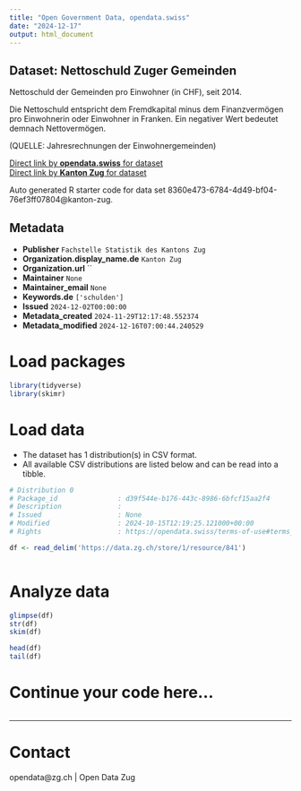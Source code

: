 ```yaml
---
title: "Open Government Data, opendata.swiss"
date: "2024-12-17"
output: html_document
---
```


## Dataset: Nettoschuld Zuger Gemeinden

Nettoschuld der Gemeinden pro Einwohner (in CHF), seit 2014.

Die Nettoschuld entspricht dem Fremdkapital minus dem Finanzvermögen pro Einwohnerin oder Einwohner in Franken. Ein negativer Wert bedeutet demnach Nettovermögen.

(QUELLE: Jahresrechnungen der Einwohnergemeinden)

[Direct link by **opendata.swiss** for dataset](https://opendata.swiss/de/dataset/nettoschuld-zuger-gemeinden)<br>
[Direct link by **Kanton Zug** for dataset](https://www.zg.ch/behoerden/gesundheitsdirektion/statistikfachstelle/themen/oeffentliche-finanzen/gemeindefinanzen?kennzahl=01)

Auto generated R starter code for data set 8360e473-6784-4d49-bf04-76ef3ff07804@kanton-zug.

## Metadata

- **Publisher** `Fachstelle Statistik des Kantons Zug`
- **Organization.display_name.de** `Kanton Zug`
- **Organization.url** ``
- **Maintainer** `None`
- **Maintainer_email** `None`
- **Keywords.de** `['schulden']`
- **Issued** `2024-12-02T00:00:00`
- **Metadata_created** `2024-11-29T12:17:48.552374`
- **Metadata_modified** `2024-12-16T07:00:44.240529`


# Load packages

```r

library(tidyverse)
library(skimr)

```

# Load data

-   The dataset has 1 distribution(s) in CSV format.
-   All available CSV distributions are listed below and can be read into a tibble.

```r

# Distribution 0
# Package_id               : d39f544e-b176-443c-8986-6bfcf15aa2f4
# Description              : 
# Issued                   : None
# Modified                 : 2024-10-15T12:19:25.121000+00:00
# Rights                   : https://opendata.swiss/terms-of-use#terms_open

df <- read_delim('https://data.zg.ch/store/1/resource/841')



```

# Analyze data

```r

glimpse(df)
str(df)
skim(df)

head(df)
tail(df)

```

# Continue your code here...

```r

```

------------------------------------------------------------------------

# Contact

opendata@zg.ch | Open Data Zug
